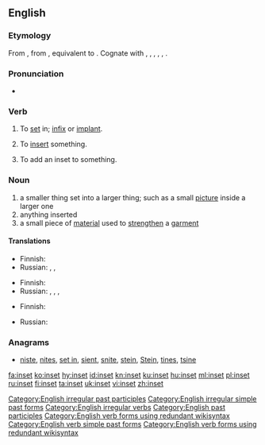 ==English==

===Etymology===
From {{etyl|enm|en}} {{term|insetten|lang=enm}}, from {{etyl|ang|en}} {{term|insettan||to set in, institute, appoint|lang=ang}}, equivalent to {{prefix|in|set|lang=en}}. Cognate with {{etyl|nl|-}} {{term|inzetten||to insert, set in|lang=nl}}, {{etyl|nds|-}} {{term|insetten||to set in|lang=nds}}, {{etyl|de|-}} {{term|einsetzen||to insert, employ|lang=de}}, {{etyl|da|-}} {{term|indsætte||to insert|lang=da}}, {{etyl|sv|-}} {{term|insätta||to inset, induct, institute|lang=sv}}, {{etyl|is|-}} {{term|innsetja||to install|lang=is}}.

===Pronunciation===
* {{IPA|/ˈɪnsɛt/|lang=en}}

===Verb===
{{en-verb|insets|insetting|'''[[inset]]''' or '''[[insetted]]'''}}

# {{context|transitive|lang=en}} To [[set]] in; [[infix]] or [[implant]].
# {{context|transitive|lang=en}} To [[insert]] something.
# {{context|transitive|lang=en}} To add an inset to something. <!--what is the object of this transitive sense?-->

===Noun===
{{en-noun}}

# a smaller thing set into a larger thing; such as a small [[picture]] inside a larger one
# anything inserted
# a small piece of [[material]] used to [[strengthen]] a [[garment]]

====Translations====
{{trans-top|smaller thing set into a larger thing}}
* Finnish: {{t|fi|insertti}}
* Russian: {{t+|ru|вклейка|f|tr=vkléjka|sc=Cyrl}}, {{t+|ru|вкладка|f|tr=vkládka|sc=Cyrl}}, {{t+|ru|вкладыш|m|tr=vkládyš|sc=Cyrl}}
{{trans-mid}}
{{trans-bottom}}

{{trans-top|anything inserted}}
* Finnish: {{t|fi|insertti}}
* Russian: {{t+|ru|вклейка|f|tr=vkléjka|sc=Cyrl}}, {{t+|ru|вкладка|f|tr=vkládka|sc=Cyrl}}, {{t+|ru|вставка|f|tr=vstávka|sc=Cyrl}}, {{t+|ru|вкладыш|m|tr=vkládyš|sc=Cyrl}}
{{trans-mid}}
{{trans-bottom}}

{{trans-top|small piece of material used to strengthen a garment}}
* Finnish: {{t|fi|vahvike}}
{{trans-mid}}
* Russian: {{t+|ru|вставка|f|tr=vstávka|sc=Cyrl}}
{{trans-bottom}}

===Anagrams===
* [[niste#English|niste]], [[nites#English|nites]], [[set in#English|set in]], [[sient#English|sient]], [[snite#English|snite]], [[stein#English|stein]], [[Stein#English|Stein]], [[tines#English|tines]], [[tsine#English|tsine]]

[[Category:English irregular past participles]]
[[Category:English irregular simple past forms]]
[[Category:English irregular verbs]]
[[Category:English past participles]]
[[Category:English verb forms using redundant wikisyntax]]
[[Category:English verb simple past forms]]
[[Category:English verb forms using redundant wikisyntax]]

[[fa:inset]]
[[ko:inset]]
[[hy:inset]]
[[id:inset]]
[[kn:inset]]
[[ku:inset]]
[[hu:inset]]
[[ml:inset]]
[[pl:inset]]
[[ru:inset]]
[[fi:inset]]
[[ta:inset]]
[[uk:inset]]
[[vi:inset]]
[[zh:inset]]